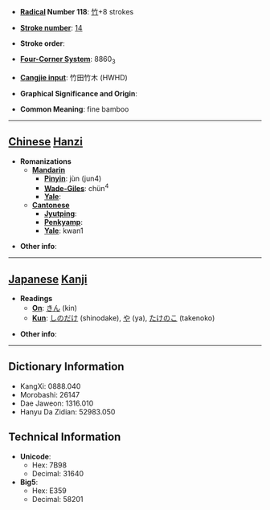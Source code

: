 * '''[[Wiktionary:Chinese radical index| Radical]] Number 118''': [[Wiktionary:Chinese radical index 竹|竹]]+8 strokes

* '''[[Wiktionary:Chinese total strokes index|Stroke number]]''': [[Wiktionary:Chinese total strokes index 14|14]]

* '''Stroke order''': 

* '''[[Wiktionary:Chinese four corner index|Four-Corner System]]''': 8860<sub>3</sub>

* '''[[Wiktionary:Chinese Cangjie index|Cangjie input]]''': 竹田竹木 (HWHD)

* '''Graphical Significance and Origin''': 

* '''Common Meaning''': fine bamboo

----

== [[Chinese]] [[Hanzi]] ==

* '''Romanizations'''
** '''[[Mandarin]]'''
*** '''[[Pinyin]]''': jùn (jun4)
*** '''[[Wade-Giles]]''': chün<sup>4</sup>
*** '''[[Yale]]''': 
** '''[[Cantonese]]'''
*** '''[[Jyutping]]''':
*** '''[[Penkyamp]]''': 
*** '''[[Yale]]''': kwan1

* '''Other info''': 

----

== [[Japanese]] [[Kanji]] ==

* '''Readings'''
** '''[[On]]''': [[きん]] (kin)
** '''[[Kun]]''': [[しのだけ]] (shinodake), [[や]] (ya), [[たけのこ]] (takenoko)

* '''Other info''':  

----

== Dictionary Information ==

* KangXi: 0888.040
* Morobashi: 26147
* Dae Jaweon: 1316.010
* Hanyu Da Zidian: 52983.050

== Technical Information ==

* '''Unicode''':
** Hex: 7B98
** Decimal: 31640
* '''Big5''':
** Hex: E359
** Decimal: 58201